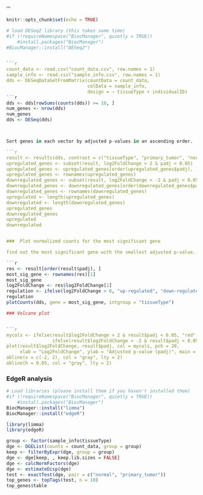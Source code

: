 '''
```{r setup, include=FALSE}
knitr::opts_chunk$set(echo = TRUE)
```

```{r, include=FALSE}
# load DESeq2 library (this takes some time)
#if (!requireNamespace("BiocManager", quietly = TRUE))
    #install.packages("BiocManager")
#BiocManager::install("DESeq2")


```{r} 
count_data <- read.csv("count_data.csv", row.names = 1)
sample_info <- read.csv("sample_info.csv", row.names = 1)
dds <- DESeqDataSetFromMatrix(countData = count_data,
                              colData = sample_info,
                              design = ~ tissueType + individualID)
```{r}
dds <- dds[rowSums(counts(dds)) >= 10, ]
num_genes <- nrow(dds)
num_genes
dds <- DESeq(dds)



Sort genes in each vector by adjusted p-values in an ascending order.

```{r}
result <- results(dds, contrast = c("tissueType", "primary_tumor", "normal"))
upregulated_genes <- subset(result, log2FoldChange > 2 & padj < 0.05)
upregulated_genes <- upregulated_genes[order(upregulated_genes$padj), ]
upregulated_genes <- rownames(upregulated_genes)
downregulated_genes <- subset(result, log2FoldChange < -2 & padj < 0.05)
downregulated_genes <- downregulated_genes[order(downregulated_genes$padj), ]
downregulated_genes <- rownames(downregulated_genes)
upregulated <- length(upregulated_genes)
downregulated <- length(downregulated_genes)
upregulated_genes
downregulated_genes
upregulated
downregulated


###  Plot normalized counts for the most significant gene

find out the most significant gene with the smallest adjusted p-value. plot the normalized counts for this gene in 3 different tissue types.

```{r}
res <- result[order(result$padj), ]
most_sig_gene <- rownames(res)[1]
most_sig_gene
log2FoldChange <- res$log2FoldChange[1]
regulation <- ifelse(log2FoldChange > 0, "up-regulated", "down-regulated")
regulation
plotCounts(dds, gene = most_sig_gene, intgroup = "tissueType")

### Volcano plot


```{r}
mycols <- ifelse(result$log2FoldChange > 2 & result$padj < 0.05, "red",
                 ifelse(result$log2FoldChange < -2 & result$padj < 0.05, "blue", "black"))
plot(result$log2FoldChange, result$padj, col = mycols, pch = 20,
     xlab = "Log2FoldChange", ylab = "Adjusted p-value (padj)", main = "Volcano Plot")
abline(v = c(-2, 2), col = "gray", lty = 2)
abline(h = 0.05, col = "gray", lty = 2)
```

### EdgeR analysis


```{r, include=FALSE}
# Load libraries (please install them if you haven't installed them)
#if (!requireNamespace("BiocManager", quietly = TRUE))
    #install.packages("BiocManager")
BiocManager::install("limma")
BiocManager::install("edgeR")

library(limma)
library(edgeR)
```

```{r}
group <- factor(sample_info$tissueType)
dge <- DGEList(counts = count_data, group = group)
keep <- filterByExpr(dge, group = group)
dge <- dge[keep, , keep.lib.sizes = FALSE]
dge <- calcNormFactors(dge)
dge <- estimateDisp(dge)
test <- exactTest(dge, pair = c("normal", "primary_tumor"))
top_genes <- topTags(test, n = 10)
top_genes$table
```
